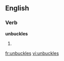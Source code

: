 
==English==

===Verb===
'''unbuckles'''

# {{third-person singular of|[[unbuckle]]}}

[[fr:unbuckles]]
[[vi:unbuckles]]